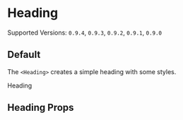 

<Meta title="Elements/Heading" component={Heading} />

# Heading

Supported Versions: `0.9.4`, `0.9.3`, `0.9.2`, `0.9.1`, `0.9.0`

## Default

The `<Heading>` creates a simple heading with some styles.

<Canvas>
  <Story name="default">
    <Block className="has-text-centered">
      <Heading>Heading</Heading>
      <Title subtitle>123</Title>
    </Block>
  </Story>
</Canvas>

## Heading Props

<ArgsTable of={Heading} />
